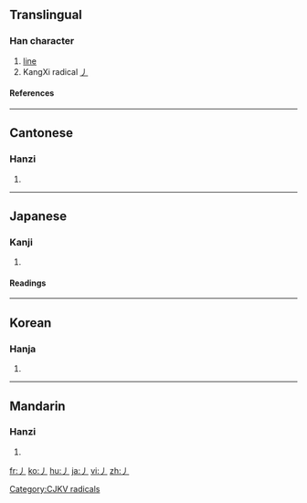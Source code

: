 ==Translingual==
{{stroke order|type=animate}}
===Han character===
{{Han char|rn=4|rad=丿|as=00|sn=1|four=|canj=竹 (H), X竹 (XH)}}
# [[line]]
# KangXi radical [[Index:Chinese radical/丿|丿]]
====References====
{{Han ref|kx=0081.060|dkj=00106|dj=0164.070|hdz=10031.020|uh=4E3F|ud=20031}}
----

==Cantonese==
===Hanzi===
{{yue-hanzi|jyut=|y=pit3}}
# {{defn|Cantonese}}
----
==Japanese==
===Kanji===
{{ja-kanji|grade=|rs=丿00}}
# {{defn|Japanese}}
====Readings====
{{ja-readings|on=[[へつ]] (hetsu), [[へち]] (hechi), [[よう]] (yō)|kun=[[もとる]] (motoru)}}
----
==Korean==
===Hanja===
{{ko-hanja|hangeul=별|rv=byeol|mr=pyŏl}}
# {{defn|Korean}}
----
==Mandarin==
===Hanzi===
{{cmn-hanzi|pin=[[piě]] ([[pie3]])|wg=p'ieh<sup>3</sup>}}
# {{defn|Mandarin}}

[[Category:CJKV radicals]]

[[fr:丿]]
[[ko:丿]]
[[hu:丿]]
[[ja:丿]]
[[vi:丿]]
[[zh:丿]]